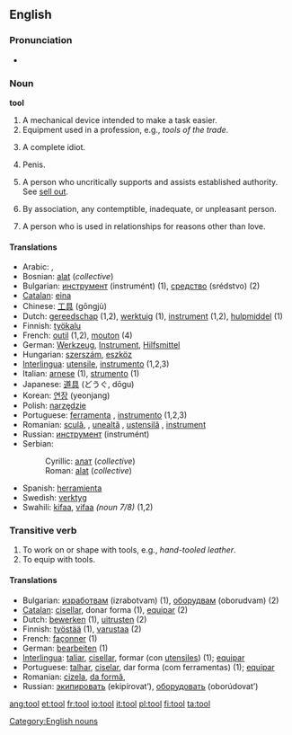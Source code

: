 ==English==

===Pronunciation===
*{{audio|en-us-tool.ogg|Audio (US)}}

===Noun===
'''tool'''

# A mechanical device intended to make a task easier.
# Equipment used in a profession, e.g., ''tools of the trade''.
#{{slang}} A complete idiot.
#{{slang}} Penis.
#{{slang}} A person who uncritically supports and assists established authority. See [[sell out]].
#{{slang}} By association, any contemptible, inadequate, or unpleasant person.
#{{slang}} A person who is used in relationships for reasons other than love.

====Translations====
*Arabic: {{ARchar|[[اداة]]}} {{Unicode|(’a:dá)}} {{f}}, {{ARchar|[[الة|آلَة]]}} {{Unicode|(’a:lá)}}
*Bosnian: [[alat#Bosnian|alat]] {{m}} (''collective'')
*Bulgarian: [[инструмент]] (instrumént) {{m}} (1), [[средство]] (srédstvo) {{n}} (2)
*[[Catalan]]: [[eina]] {{f}}
*Chinese: [[工具]] (gōngjù)
*Dutch: [[gereedschap]] {{n}} (1,2), [[werktuig]] {{n}} (1), [[instrument]] {{n}} (1,2), [[hulpmiddel]] {{n}} (1)
*Finnish: [[työkalu]]
*French: [[outil]] {{m}} (1,2), [[mouton]] {{m}} (4)
*German: [[Werkzeug]], [[Instrument]], [[Hilfsmittel]]
*Hungarian: [[szerszám]], [[eszköz]]
*[[Interlingua]]: [[utensile]], [[instrumento]] (1,2,3)
*Italian: [[arnese]] {{m}} (1), [[strumento]] {{m}} (1)
*Japanese: [[道具]] (どうぐ, dōgu)
*Korean: [[연장]] (yeonjang)
*Polish: [[narzędzie]] {{n}}
*Portuguese: [[ferramenta]] {{f}}, [[instrumento]] {{m}} (1,2,3)
*Romanian: [[sculă]], {{f}}, [[unealtă]] {{f}}, [[ustensilă]] {{f}}, [[instrument]] {{n}}
*Russian: [[инструмент]] (instrumént) {{m}}
*Serbian:
*:Cyrillic: [[алат#Serbian|алат]] {{m}} (''collective'')
*:Roman: [[alat#Serbian|alat]] {{m}} (''collective'')
*Spanish: [[herramienta]] {{f}}
*Swedish: [[verktyg]]
*Swahili: [[kifaa]], [[vifaa]] {{p}} ''(noun 7/8)'' (1,2)

===Transitive verb===
# To work on or shape with tools, e.g., ''hand-tooled leather''.
# To equip with tools.

====Translations====
*Bulgarian: [[изработвам]] (izrabotvam) (1), [[оборудвам]] (oborudvam) (2)
*[[Catalan]]: [[cisellar]], donar forma (1), [[equipar]] (2)
*Dutch: [[bewerken]] (1), [[uitrusten]] (2)
*Finnish: [[työstää]] (1), [[varustaa]] (2)
*French: [[façonner]] (1)
*German: [[bearbeiten]] (1)
*[[Interlingua]]: [[taliar]], [[cisellar]], formar (con [[utensile]]s) (1); [[equipar]]
*Portuguese: [[talhar]], [[ciselar]], dar forma (com ferramentas) (1); [[equipar]]
*Romanian: [[cizela]], [[da formă]],
*Russian: [[экипировать]] (ekipírovat’), [[оборудовать]] (oborúdovat’)

[[Category:English nouns]]

[[ang:tool]]
[[et:tool]]
[[fr:tool]]
[[io:tool]]
[[it:tool]]
[[pl:tool]]
[[fi:tool]]
[[ta:tool]]